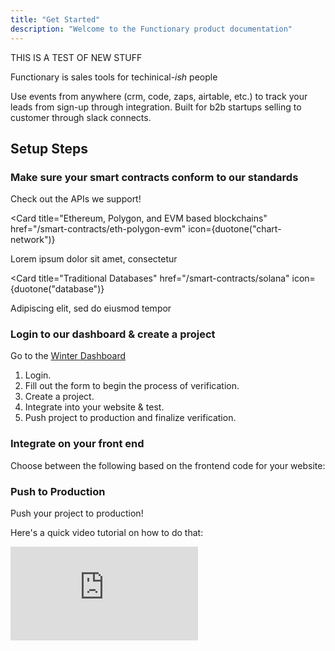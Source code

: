 ```yaml
---
title: "Get Started"
description: "Welcome to the Functionary product documentation"
---
```


THIS IS A TEST OF NEW STUFF

Functionary is sales tools for techinical-_ish_ people

Use events from anywhere (crm, code, zaps, airtable, etc.) to track your leads from sign-up through integration. Built for b2b startups selling to customer through slack connects.

## Setup Steps

### Make sure your smart contracts conform to our standards

Check out the APIs we support!

<Card
  title="Ethereum, Polygon, and EVM based blockchains"
  href="/smart-contracts/eth-polygon-evm"
  icon={duotone("chart-network")}
>
  Lorem ipsum dolor sit amet, consectetur
</Card>

<Card
  title="Traditional Databases"
  href="/smart-contracts/solana"
  icon={duotone("database")}
>
  Adipiscing elit, sed do eiusmod tempor
</Card>

### Login to our dashboard & create a project

Go to the [Winter Dashboard](https://business.usewinter.com/)

1. Login.
2. Fill out the form to begin the process of verification.
3. Create a project.
4. Integrate into your website & test.
5. Push project to production and finalize verification.

### Integrate on your front end

Choose between the following based on the frontend code for your website:

### Push to Production

Push your project to production!

Here's a quick video tutorial on how to do that:

<iframe
  class="w-full h-96"
  src="https://www.loom.com/embed/9ea1f91a995c436ab6269f1bbbe937e7"
  frameborder="0"
  webkitallowfullscreen
  mozallowfullscreen
  allowfullscreen
></iframe>
